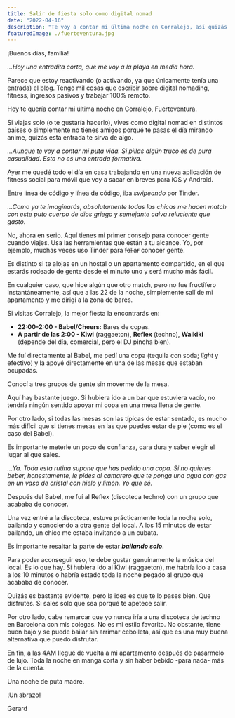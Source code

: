 ```yaml
---
title: Salir de fiesta solo como digital nomad
date: "2022-04-16"
description: "Te voy a contar mi última noche en Corralejo, así quizás pillas ideas para salir de fiesta cuando viajes solo."
featuredImage: ./fuerteventura.jpg
---
```


¡Buenos días, familia!

_...Hoy una entradita corta, que me voy a la playa en media hora._

Parece que estoy reactivando (o activando, ya que únicamente tenía una entrada) el blog. Tengo mil cosas que escribir sobre digital nomading, fitness, ingresos pasivos y trabajar 100% remoto.

Hoy te quería contar mi última noche en Corralejo, Fuerteventura.

Si viajas solo (o te gustaría hacerlo), vives como digital nomad en distintos países o simplemente no tienes amigos porqué te pasas el día mirando anime, quizás esta entrada te sirva de algo.

_...Aunque te voy a contar mi puta vida. Si pillas algún truco es de pura casualidad. Esto no es una entrada formativa._

Ayer me quedé todo el día en casa trabajando en una nueva aplicación de fitness social para móvil que voy a sacar en breves para iOS y Android.

Entre línea de código y línea de código, iba _swipeando_ por Tinder.

_...Como ya te imaginarás, absolutamente todas las chicas me hacen match con este puto cuerpo de dios griego y semejante calva reluciente que gasto._

No, ahora en serio. Aquí tienes mi primer consejo para conocer gente cuando viajes. Usa las herramientas que están a tu alcance. Yo, por ejemplo, muchas veces uso Tinder para ~~follar~~ conocer gente.

Es distinto si te alojas en un hostal o un apartamento compartido, en el que estarás rodeado de gente desde el minuto uno y será mucho más fácil.

En cualquier caso, que hice algún que otro match, pero no fue fructífero instantáneamente, así que a las 22 de la noche, simplemente salí de mi apartamento y me dirigí a la zona de bares.

Si visitas Corralejo, la mejor fiesta la encontrarás en:

- **22:00-2:00 - Babel/Cheers:** Bares de copas.
- **A partir de las 2:00 - Kiwi** (raggaeton), **Reflex** (techno), **Waikiki** (depende del día, comercial, pero el DJ pincha bien).

Me fuí directamente al Babel, me pedí una copa (tequila con soda; _light_ y efectivo) y la apoyé directamente en una de las mesas que estaban ocupadas.

Conocí a tres grupos de gente sin moverme de la mesa.

Aquí hay bastante juego. Si hubiera ido a un bar que estuviera vacío, no tendría ningún sentido apoyar mi copa en una mesa llena de gente.

Por otro lado, si todas las mesas son las típicas de estar sentado, es mucho más difícil que si tienes mesas en las que puedes estar de pie (como es el caso del Babel).

Es importante meterle un poco de confianza, cara dura y saber elegir el lugar al que sales.

_...Ya. Toda esta rutina supone que has pedido una copa. Si no quieres beber, honestamente, le pides al camarero que te ponga una agua con gas en un vaso de cristal con hielo y limón. Yo que sé._

Después del Babel, me fuí al Reflex (discoteca techno) con un grupo que acababa de conocer.

Una vez entré a la discoteca, estuve prácticamente toda la noche solo, bailando y conociendo a otra gente del local. A los 15 minutos de estar bailando, un chico me estaba invitando a un cubata.

Es importante resaltar la parte de estar _**bailando solo**_.

Para poder aconseguir eso, te debe gustar genuínamente la música del local. Es lo que hay. Si hubiera ido al Kiwi (raggaeton), me habría ido a casa a los 10 minutos o habría estado toda la noche pegado al grupo que acababa de conocer.

Quizás es bastante evidente, pero la idea es que te lo pases bien. Que disfrutes. Si sales solo que sea porqué te apetece salir.

Por otro lado, cabe remarcar que yo nunca iría a una discoteca de techno en Barcelona con mis colegas. No es mi estilo favorito. No obstante, tiene buen bajo y se puede bailar sin arrimar cebolleta, así que es una muy buena alternativa que puedo disfrutar.

En fin, a las 4AM llegué de vuelta a mi apartamento después de pasarmelo de lujo. Toda la noche en manga corta y sin haber bebido -para nada- más de la cuenta.

Una noche de puta madre.

¡Un abrazo!

Gerard
